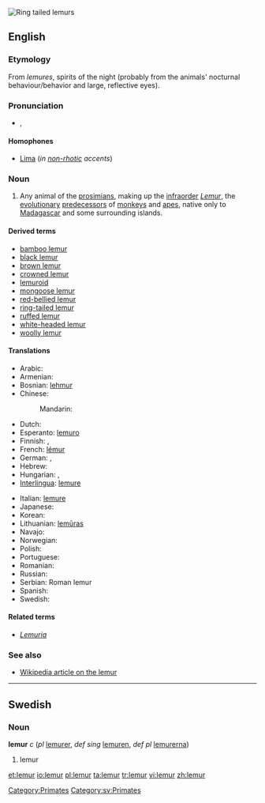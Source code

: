 [[Image:Ring tailed lemurs.jpg|thumb|Ring tailed lemurs]]
{{also|Lemur}}
==English==
{{wikipedia}}

===Etymology===
From {{etyl|la}} ''lemures'', spirits of the night (probably from the animals' nocturnal behaviour/behavior and large, reflective eyes).

===Pronunciation===
* {{IPA|/ˈliːmə(r)/}}, {{SAMPA|/"li:m@(r)/}}
*: {{rhymes|iːmə(r)}}

====Homophones====
* [[Lima]] (''in [[non-rhotic]] accents'')

===Noun===
{{en-noun}}

# Any animal of the [[prosimian]]s, making up the [[infraorder]] ''[[Lemur]]'', the [[evolutionary]] [[predecessor]]s of [[monkey]]s and [[ape]]s, native only to [[Madagascar]] and some surrounding islands.

====Derived terms====
* [[bamboo lemur]]
* [[black lemur]]
* [[brown lemur]]
* [[crowned lemur]]
* [[lemuroid]]
* [[mongoose lemur]]
* [[red-bellied lemur]]
* [[ring-tailed lemur]]
* [[ruffed lemur]]
* [[white-headed lemur]]
* [[woolly lemur]]

====Translations====
{{trans-top|any animal of the prosimians, making up the infraorder Lemuriformes}}
* Arabic: {{t|ar|لیمور|m|tr=limuur}}
* Armenian: {{t-|hy|լեմուր|tr=lemur}}
* Bosnian: [[lehmur]] {{m}}
* Chinese:
*: Mandarin: {{t|cmn|狐猴|tr=húhóu|sc=Hani}}
* Dutch: {{t-|nl|lemur}}
* Esperanto: [[lemuro]]
* Finnish: {{t-|fi|puoliapina}}, {{t-|fi|maki}}
* French: [[lémur]] {{m}}
* German: {{t+|de|Lemur|m}}, {{t-|de|Lemure|m}}
* Hebrew: {{t-|he|למור|alt=לֶמוּר}}
* Hungarian: {{t-|hu|maki}}, {{t|hu|makimajom}}
* [[Interlingua]]: [[lemure#Interlingua|lemure]]
{{trans-mid}}
* Italian: [[lemure#Italian|lemure]] {{m}}
* Japanese: {{t|ja|キツネザル|tr=kitsunezaru}}
* Korean: {{t|ko|여우원숭이|tr=yeou-weonsungi|sc=Hang}}
* Lithuanian: [[lemūras]] {{m}}
* Navajo: {{tø|nv|mágí bitseeʼ noodǫ́zígíí}}
* Norwegian: {{t-|no|lemur|m}}
* Polish: {{t+|pl|lemur}}
* Portuguese: {{t-|pt|lêmure|m}}
* Romanian: {{t-|ro|lemur}}
* Russian: {{t+|ru|лемур|m|tr=lemúr}}
* Serbian: Roman lemur
* Spanish: {{t+|es|lémur}}
* Swedish: {{t-|sv|lemur}}
{{trans-bottom}}

====Related terms====
* ''[[Lemuria]]''

===See also===
* [[w:Lemur|Wikipedia article on the lemur]]

[[Category:Primates]]

----

==Swedish==

===Noun===
'''lemur''' ''c'' (''pl'' [[lemurer]], ''def sing'' [[lemuren]], ''def pl'' [[lemurerna]])

# lemur

[[Category:sv:Primates]]

[[et:lemur]]
[[io:lemur]]
[[pl:lemur]]
[[ta:lemur]]
[[tr:lemur]]
[[vi:lemur]]
[[zh:lemur]]